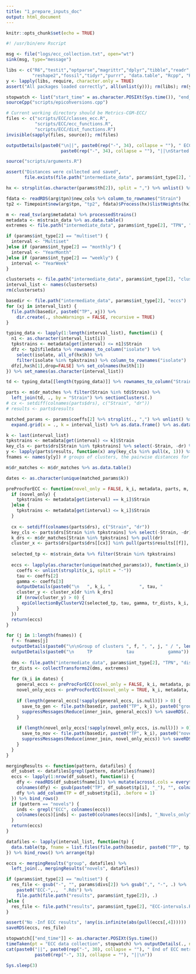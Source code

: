 ---
title: "1_prepare_inputs_doc"
output: html_document
---

```{r setup, include=FALSE}
knitr::opts_chunk$set(echo = TRUE)
```

```{r eval=FALSE}
#! /usr/bin/env Rscript

msg <- file("logs/ecc_collection.txt", open="wt")
sink(msg, type="message")

libs <- c("R6","testit","optparse","magrittr","dplyr","tibble","readr",
          "reshape2","fossil","tidyr","purrr", "data.table", "Rcpp", "RcppArmadillo")
y <- lapply(libs, require, character.only = TRUE)
assert("All packages loaded correctly", all(unlist(y))); rm(libs); rm(y)

stopwatch <- list("start_time" = as.character.POSIXt(Sys.time()), "end_time" = NULL)
sourceCpp("scripts/epicohversions.cpp")

# Current working directory should be Metrics-CGM-ECC/
files <- c("scripts/ECC/classes_ecc.R", 
           "scripts/ECC/ecc_functions.R", 
           "scripts/ECC/dist_functions.R")
invisible(sapply(files, source)); rm(files)

outputDetails(paste0("\n||", paste0(rep("-", 34), collapse = ""), " ECC metric generation ",
                     paste0(rep("-", 34), collapse = ""), "||\nStarted process at: ", Sys.time()))

source("scripts/arguments.R")

assert("Distances were collected and saved", 
       file.exists(file.path("intermediate_data", params$int_type[2], "TPN", "extreme_dists.Rds")))

hx <- strsplit(as.character(params$th[2]), split = ",") %>% unlist() %>% tibble(h = ., th = paste0("T", .))

fdata <- readRDS(arg$tpn)$new_cols %>% column_to_rownames("Strain")
tp2 <- Timepoint$new(arg$tpn, "tp2", fdata)$Process(hx)$listHeights(hx)

m <- read_tsv(arg$metadata) %>% processedStrains()
metadata <- m$strain_data %>% as.data.table()
extremes <- file.path("intermediate_data", params$int_type[2], "TPN", "extreme_dists.Rds") %>% readRDS()

if (params$int_type[2] == "multiset") {
  interval <- "Multiset"
}else if (params$int_type[2] == "monthly") {
  interval <- "YearMonth"
}else if (params$int_type[2] == "weekly") {
  interval <- "YearWeek"
}

clustersets <- file.path("intermediate_data", params$int_type[2], "clustersets.Rds") %>% readRDS(.)
interval_list <- names(clustersets)
rm(clustersets)

basedir <- file.path("intermediate_data", params$int_type[2], "eccs")
for (xj in interval_list) {
  file.path(basedir, paste0("TP", xj)) %>% 
    dir.create(., showWarnings = FALSE, recursive = TRUE)
}

typing_data <- lapply(1:length(interval_list), function(i) {
  n1 <- as.character(interval_list[i])
  tpkstrains <- metadata[get(interval) <= n1]$Strain
  dfz <- tp2$filedata %>% rownames_to_column("isolate") %>%
    select(isolate, all_of(hx$h)) %>%
    filter(isolate %in% tpkstrains) %>% column_to_rownames("isolate")
  dfz[,hx$h[1],drop=FALSE] %>% set_colnames(hx$th[1])
}) %>% set_names(as.character(interval_list))

td <- typing_data[[length(typing_data)]] %>% rownames_to_column("Strain") %>% as.data.table()

parts <- m$dr_matches %>% filter(Strain %in% td$Strain) %>% 
  left_join(td, ., by = "Strain") %>% sectionClusters(.)
# cx <- setdiff(colnames(parts$drs), c("Strain", "dr"))
# results <- parts$results

matched_params <- params$coeffs[2] %>% strsplit(., ",") %>% unlist() %>% 
  expand.grid(x = ., k = interval_list) %>% as.data.frame() %>% as.data.table()

k <- last(interval_list)
tpkstrains <- metadata[get(interval) <= k]$Strain
key_cls <- parts$drs[Strain %in% tpkstrains] %>% select(-Strain, -dr) %>% pull() %>% unique()
y <- lapply(parts$results, function(x) any(key_cls %in% pull(x, 1))) %>% unlist()
fnames <- names(y[y]) # groups of clusters, the pairwise distances for each group

m$dr_matches <- m$dr_matches %>% as.data.table()

dates <- as.character(unique(matched_params$k))

preProcForECC <- function(novel_only = FALSE, k_i, metadata, parts, m, matched_params, tr_dists) {
  if (novel_only) {
    tpkstrains <- metadata[get(interval) == k_i]$Strain
  }else {
    tpkstrains <- metadata[get(interval) <= k_i]$Strain
  }
  
  cx <- setdiff(colnames(parts$drs), c("Strain", "dr"))
  key_cls <- parts$drs[Strain %in% tpkstrains] %>% select(-Strain, -dr) %>% pull() %>% unique()
  k_drs <- m$dr_matches[Strain %in% tpkstrains] %>% pull(dr)
  cluster_x <- parts$drs[parts$drs[[cx]] %in% pull(parts$results[[f]], cx),-"Strain"]
  
  selected_tp <- m$strain_data %>% filter(Strain %in% tpkstrains)
  
  eccs <- lapply(as.character(unique(matched_params$x)), function(x_i) {
    coeffs <- unlist(strsplit(x_i, split = "-"))
    tau <- coeffs[2]
    gamma <- coeffs[3]
    outputDetails(paste0("\n   ", k_i, "           ", tau, "                ", gamma))
    cluster_y <- cluster_x[dr %in% k_drs]
    if (nrow(cluster_y) > 0) {
      epiCollectionByClusterV2(selected_tp, tau, gamma, tr_dists, k_i, cluster_y)
    }
  })
  return(eccs)
}

for (j in 1:length(fnames)) {
  f <- fnames[j]
  outputDetails(paste0("\n\nGroup of clusters ", f, ", ", j, " / ", length(fnames), " ... "))
  outputDetails(paste0("\n     TP             tau             gamma"))
  
  dms <- file.path("intermediate_data", params$int_type[2], "TPN", "dists", paste0("group", f, ".Rds")) %>% readRDS()
  tr_dists <- collectTransforms2(dms, extremes)
  
  for (k_i in dates) {
    general_eccs <- preProcForECC(novel_only = FALSE, k_i, metadata, parts, m, matched_params, tr_dists)
    novel_only_eccs <- preProcForECC(novel_only = TRUE, k_i, metadata, parts, m, matched_params, tr_dists)
    
    if (length(general_eccs[!sapply(general_eccs, is.null)]) > 0) {
      save_to_gen <- file.path(basedir, paste0("TP", k_i), paste0("group", f, ".Rds"))
      suppressMessages(Reduce(inner_join, general_eccs)) %>% saveRDS(., save_to_gen)  
    }
    
    if (length(novel_only_eccs[!sapply(novel_only_eccs, is.null)]) > 0) {
      save_to_nov <- file.path(basedir, paste0("TP", k_i), paste0("novels", f, ".Rds"))
      suppressMessages(Reduce(inner_join, novel_only_eccs)) %>% saveRDS(., save_to_nov)  
    }
  }
}

mergingResults <- function(pattern, datafiles) {
  df_subset <- datafiles[grepl(pattern, datafiles$fname)]
  eccs <- lapply(1:nrow(df_subset), function(i) {
    dfy <- readRDS(df_subset$fname[i]) %>% mutate(across(.cols = everything(), as.double))
    colnames(dfy) <- gsub(paste0("TP", df_subset$tp[i], "_"), "", colnames(dfy))
    dfy %>% add_column(TP = df_subset$tp[i], .before = 1)
  }) %>% bind_rows()
  if (pattern == "novels") {
    inds <- grepl("ECC", colnames(eccs))
    colnames(eccs)[inds] <- paste0(colnames(eccs)[inds], "_Novels_only")  
  }
  return(eccs)  
}

datafiles <- lapply(interval_list, function(tp) {
  data.table(tp, fname = list.files(file.path(basedir, paste0("TP", tp)), full.names = TRUE))
}) %>% bind_rows() %>% arrange(tp)

eccs <- mergingResults("group", datafiles) %>% 
  left_join(., mergingResults("novels", datafiles))

if (params$int_type[2] == "multiset") {
  res_file <- gsub("-", "", params$divs[2]) %>% gsub(",", "-", .) %>% 
    paste0("ECC-",.,  ".Rds") %>% 
    file.path(file.path("results", params$int_type[2]), .)
}else {
  res_file <- file.path("results", params$int_type[2], "ECC-intervals.Rds")
}

assert("No -Inf ECC results", !any(is.infinite(abs(pull(eccs[,4])))))
saveRDS(eccs, res_file)

stopwatch[["end_time"]] <- as.character.POSIXt(Sys.time())
timeTaken(pt = "ECC data collection", stopwatch) %>% outputDetails(., newcat = TRUE)
cat(paste0("||", paste0(rep("-", 30), collapse = ""), " End of ECC metric generation ",
           paste0(rep("-", 31), collapse = ""), "||\n"))

Sys.sleep(3)


```
